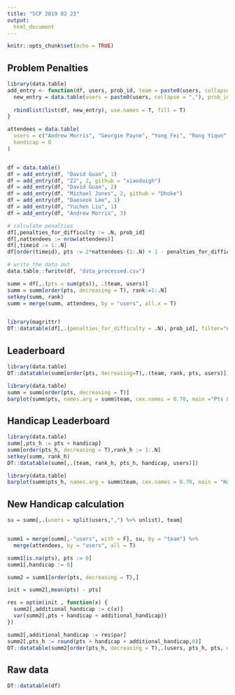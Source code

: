 ```yaml
---
title: "SCP 2019 02 23"
output:
  html_document
---
```


```r
knitr::opts_chunk$set(echo = TRUE)
```

## Problem Penalties


```r
library(data.table)
add_entry <- function(df, users, prob_id, team = paste0(users, collapse=","),  bytes = NA,  github = "", valid = T) {
  new_entry = data.table(users = paste0(users, collapse = ","), prob_id = prob_id, team = team, bytes = NA, github = "", valid = T)
  
  rbindlist(list(df, new_entry), use.names = T, fill = T)
}

attendees = data.table(
  users = c("Andrew Morris", "Georgie Payne", "Yong Fei", "Rong Yiqun", "Yuchen Liu", "Michael Jones", "Daeseok Lee", "David Guan", "ZJ", "Si Pham", "James Anderson"),
  handicap = 0
)


df = data.table()
df = add_entry(df, "David Guan", 1)
df = add_entry(df, "ZJ", 2, github = "xiaodaigh")
df = add_entry(df, "David Guan", 2)
df = add_entry(df, "Michael Jones", 2, github = "Dhoke")
df = add_entry(df, "Daeseok Lee", 1)
df = add_entry(df, "Yuchen Liu", 1)
df = add_entry(df, "Andrew Morris", 3)

# calculate penalties
df[,penalties_for_difficulty := .N, prob_id]
df[,nattendees := nrow(attendees)]
df[,timeid := 1:.N]
df[order(timeid), pts := 2*nattendees-(1:.N) + 1 - penalties_for_difficulty,prob_id]

# write the data out
data.table::fwrite(df, "data_processed.csv")

summ = df[,.(pts = sum(pts)), .(team, users)]
summ = summ[order(pts, decreasing = T), rank:=1:.N]
setkey(summ, rank)
summ = merge(summ, attendees, by = "users", all.x = T)


library(magrittr)
DT::datatable(df[,.(penalties_for_difficulty = .N), prob_id], filter="none", options = list(searching=F, paging=F))
```

## Leaderboard

```r
library(data.table)
DT::datatable(summ[order(pts, decreasing=T),.(team, rank, pts, users)])
```


```r
library(data.table)
summ = summ[order(pts, decreasing = T)]
barplot(summ$pts, names.arg = summ$team, cex.names = 0.70, main ="Pts & Rank")
```

## Handicap Leaderboard

```r
library(data.table)
summ[,pts_h := pts + handicap]
summ[order(pts_h, decreasing = T),rank_h := 1:.N]
setkey(summ, rank_h)
DT::datatable(summ[,.(team, rank_h, pts_h, handicap, users)])
```


```r
library(data.table)
barplot(summ$pts_h, names.arg = summ$team, cex.names = 0.70, main = "Handicap Pts & Rank")
```

## New Handicap calculation
```r

su = summ[,.(users = split(users,",") %>% unlist), team]


summ1 = merge(summ[,-"users", with = F], su, by = "team") %>% 
  merge(attendees, by = "users", all = T)

summ1[is.na(pts), pts := 0]
summ1[,handicap := 0]

summ2 = summ1[order(pts, decreasing = T),]

init = summ2[,mean(pts) - pts]

res = optim(init , function(x) {
  summ2[,additional_handicap := c(x)]
  var(summ2[,pts + handicap + additional_handicap])
})

summ2[,additional_handicap := res$par]
summ2[,pts_h := round(pts + handicap + additional_handicap,0)]
DT::datatable(summ2[order(pts_h, decreasing = T),.(users, pts_h, pts, existing_handicap=handicap, new_handicap = round((handicap+additional_handicap)/nrow(attendees),2))])
```

## Raw data
```r
DT::datatable(df)
```
